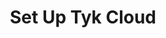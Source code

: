 ---
title: "Set Up Tyk Cloud"
description: "This page serves as a comprehensive guide to migrating workloads to Tyk Cloud"
tags: ['Tyk Cloud', 'Migration']
---